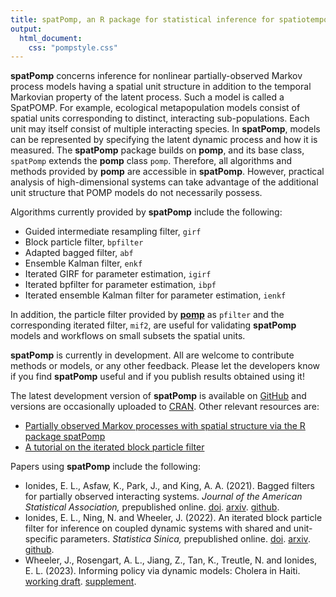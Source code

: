 ```yaml
---
title: spatPomp, an R package for statistical inference for spatiotemporal partially observed Markov processes
output:
  html_document:
    css: "pompstyle.css"
---
```


<span class="firstcharacter">**spatPomp**</span> concerns inference for nonlinear partially-observed Markov process models having a spatial unit structure in addition to the temporal Markovian property of the latent process.
Such a model is called a SpatPOMP.
For example, ecological metapopulation models consist of spatial units corresponding to distinct, interacting sub-populations.
Each unit may itself consist of multiple interacting species.
In **spatPomp**, models can be represented by specifying the latent dynamic process and how it is measured.
The **spatPomp** package builds on **pomp**, and its base class, `spatPomp` extends the **pomp** class `pomp`.
Therefore, all algorithms and methods provided by **pomp** are accessible in **spatPomp**.
However, practical analysis of high-dimensional systems can take advantage of the additional unit structure that POMP models do not necessarily possess.

Algorithms currently provided by  **spatPomp** include the following:

- Guided intermediate resampling filter, `girf`
- Block particle filter, `bpfilter`
- Adapted bagged filter, `abf`
- Ensemble Kalman filter, `enkf`
- Iterated GIRF for parameter estimation, `igirf`
- Iterated bpfilter for parameter estimation, `ibpf`
- Iterated ensemble Kalman filter for parameter estimation, `ienkf`

In addition, the particle filter provided by [**pomp**](https://kingaa.github.io/pomp/) as `pfilter` and the corresponding iterated filter, `mif2`, are useful for validating **spatPomp** models and workflows on small subsets the spatial units.

**spatPomp** is currently in development. All are welcome to contribute methods or models, or any other feedback.   Please let the developers know if you find **spatPomp** useful and if you publish results obtained using it!

The latest development version of **spatPomp** is available on [GitHub](https://github.com/kidusasfaw/spatPomp) and versions are occasionally uploaded to [CRAN](https://cran.rstudio.com/web/packages/spatPomp). Other relevant resources are:

- [Partially observed Markov processes with spatial structure via the R package spatPomp](vignettes/spatPomp.pdf)
- [A tutorial on the iterated block particle filter](vignettes/ibpf.pdf)

Papers using **spatPomp** include the following:

- Ionides, E. L., Asfaw, K., Park, J.,  and King, A. A. (2021). 
  Bagged filters for partially observed interacting systems.
  _Journal of the American Statistical Association,_
  prepublished online.
  [doi](https://doi.org/10.1080/01621459.2021.1974867).
  [arxiv](https://arxiv.org/abs/2002.05211).
  [github](https://github.com/ionides/bagged_filters).
- Ionides, E. L.,  Ning, N. and Wheeler, J. (2022).
  An iterated block particle filter for inference on coupled dynamic systems with shared and unit-specific parameters.
  _Statistica Sinica,_
  prepublished online.
  [doi](https://doi.org/10.5705/ss.202022.0188).
  [arxiv](https://arxiv.org/abs/2206.03837).
  [github](https://github.com/ionides/ibpf_article).
- Wheeler, J., Rosengart, A. L., Jiang, Z., Tan, K., Treutle, N. and Ionides, E. L. (2023).
  Informing policy via dynamic models: Cholera in Haiti.
  [working draft](https://ionides.github.io/pubs/wheeler23-draft.pdf).
  [supplement](https://ionides.github.io/pubs/wheeler23-sup-draft.pdf).
